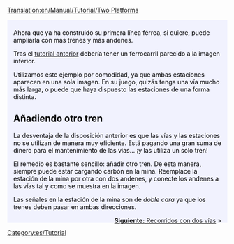 [[Translation:en/Manual/Tutorial/Two Platforms]]

{{en/Tabs|2|1
|es/Manual/Tutorial/Tutorial/Dos andenes|1. Dos vías<!--
-->|es/Manual/Tutorial/Tutorial/Dos vías|2. Dos vías}}
<div style="padding:.5em 1em 1em 1em; border-top:none; background-color:#f1f2fe; color:#000;">
{{es/Tutorial}}
Ahora que ya ha construido su primera línea férrea, si quiere, puede ampliarla con más trenes y más andenes.

Tras el [[es/Manual/Tutorial/Tutorial|tutorial anterior]] debería tener un ferrocarril parecido a la imagen inferior.
{{en/Phototable|[[File:en/Singletrain.png|400px]]|Dos estaciones de un andén y un tren.|none}}

Utilizamos este ejemplo por comodidad, ya que ambas estaciones aparecen en una sola imagen. En su juego, quizás tenga una vía mucho más larga, o puede que haya dispuesto las estaciones de una forma distinta.

== Añadiendo otro tren ==
La desventaja de la disposición anterior es que las vías y las estaciones no se utilizan de manera muy eficiente. Está pagando una gran suma de dinero para el mantenimiento de las vías... ¡y las utiliza un solo tren!

El remedio es bastante sencillo: añadir otro tren. De esta manera, siempre puede estar cargando carbón en la mina. Reemplace la estación de la mina por otra con dos andenes, y conecte los andenes a las vías tal y como se muestra en la imagen.
{{en/Phototable|[[File:en/TwotrainsOnetrack.png|400px]]|Estación de la mina, ahora con dos andenes.|none}}

Las señales en la estación de la mina son de ''doble cara'' ya que los trenes deben pasar en ambas direcciones.

<span style="float: right">[[es/Manual/Tutorial/Tutorial/Dos vías|'''Siguiente:''' Recorridos con dos vías]] &raquo;</span>
</div>
[[Category:es/Tutorial]]
